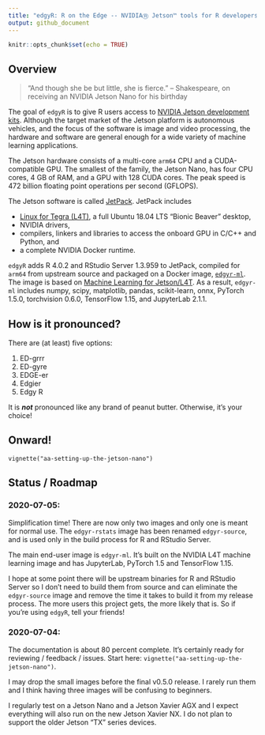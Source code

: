 ```yaml
---
title: "edgyR: R on the Edge -- NVIDIAⓇ Jetson™ tools for R developers"
output: github_document
---
```


```r
knitr::opts_chunk$set(echo = TRUE)
```

## Overview

> "And though she be but little, she is fierce."
> -- Shakespeare, on receiving an NVIDIA Jetson Nano for his birthday

The goal of `edgyR` is to give R users access to
[NVIDIA Jetson development kits](https://developer.nvidia.com/embedded/develop/hardware).
Although the target market of the Jetson platform is autonomous vehicles, and
the focus of the software is image and video processing, the hardware and
software are general enough for a wide variety of machine learning applications.

The Jetson hardware consists of a multi-core `arm64` CPU and a CUDA-compatible
GPU. The smallest of the family, the Jetson Nano, has four CPU cores, 4 GB of
RAM, and a GPU with 128 CUDA cores. The peak speed is 472 billion floating
point operations per second (GFLOPS).

The Jetson software is called
[JetPack](https://developer.nvidia.com/embedded/jetpack).
JetPack includes

* [Linux for Tegra (L4T)](https://developer.nvidia.com/embedded/linux-tegra),
a full Ubuntu 18.04 LTS "Bionic Beaver" desktop,
* NVIDIA drivers,
* compilers, linkers and libraries to access the onboard GPU in C/C++ and
Python, and
* a complete NVIDIA Docker runtime.

`edgyR` adds R 4.0.2 and RStudio Server 1.3.959 to JetPack, compiled for `arm64`
from upstream source and packaged on a Docker image,
[`edgyr-ml`](https://hub.docker.com/r/znmeb/edgyr-ml).
The image is based on
[Machine Learning for Jetson/L4T](https://ngc.nvidia.com/catalog/containers/nvidia:l4t-ml). As a
result, `edgyr-ml` includes numpy, scipy, matplotlib, pandas, scikit-learn,
onnx, PyTorch 1.5.0, torchvision 0.6.0, TensorFlow 1.15, and JupyterLab 2.1.1.

## How is it pronounced?

There are (at least) five options:

1. ED-grrr
2. ED-gyre
3. EDGE-er
4. Edgier
5. Edgy R

It is ***not*** pronounced like any brand of peanut butter. Otherwise, it's
your choice!

## Onward!
`vignette("aa-setting-up-the-jetson-nano")`

## Status / Roadmap

### 2020-07-05:

Simplification time! There are now only two images and only one is meant for
normal use. The `edgyr-rstats` image has been renamed `edgyr-source`, and is 
used only in the build process for R and RStudio Server.

The main end-user image is `edgyr-ml`. It's built on the NVIDIA L4T machine
learning image and has JupyterLab, PyTorch 1.5 and TensorFlow 1.15.

I hope at some point there will be upstream binaries for R and RStudio Server
so I don't need to build them from source and can eliminate the `edgyr-source`
image and remove the time it takes to build it from my release process. The
more users this project gets, the more likely that is. So if you're using
`edgyR`, tell your friends!

### 2020-07-04:

The documentation is about 80 percent complete. It's certainly ready for
reviewing / feedback / issues. Start here:
`vignette("aa-setting-up-the-jetson-nano")`.

I may drop the small images before the final v0.5.0 release. I rarely run them
and I think having three images will be confusing to beginners.

I regularly test on a Jetson Nano and a Jetson Xavier AGX and I expect
everything will also run on the new Jetson Xavier NX. I do not plan to support
the older Jetson "TX" series devices.
